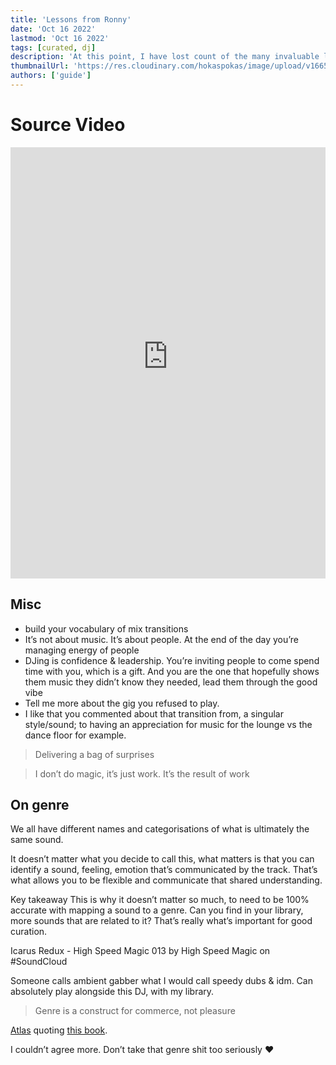```yaml
---
title: 'Lessons from Ronny'
date: 'Oct 16 2022'
lastmod: 'Oct 16 2022'
tags: [curated, dj]
description: 'At this point, I have lost count of the many invaluable lessons learnt from Ronny & the Vault community at large'
thumbnailUrl: 'https://res.cloudinary.com/hokaspokas/image/upload/v1665927929/goosebumpsfm/Screenshot_2022-10-16_at_15.43.33_z7h6bx.png'
authors: ['guide']
---
```


# Source Video
<iframe width="100%" height="690" src="https://www.youtube-nocookie.com/embed/N98XIKgjRlM" title="YouTube video player" frameBorder="0" allow="accelerometer; autoplay; clipboard-write; encrypted-media; gyroscope; picture-in-picture" allowfullscreen></iframe>

## Misc
* build your vocabulary of mix transitions
* It’s not about music. It’s about people. At the end of the day you’re managing energy of people 
* DJing is confidence & leadership. You’re inviting people to come spend time with you, which is a gift. And you are the one that hopefully shows them music they didn’t know they needed, lead them through the good vibe
* Tell me more about the gig you refused to play. 
* I like that you commented about that transition from, a singular style/sound; to having an appreciation for music for the lounge  vs the dance floor for example. 

> Delivering a bag of surprises

> I don’t do magic, it’s just work. It’s the result of work 

## On genre

We all have different names and categorisations of what is ultimately the same sound. 

It doesn’t matter what you decide to call this, what matters is that you can identify a sound, feeling, emotion that’s communicated by the track. That’s what allows you to be flexible and communicate that shared understanding. 

Key takeaway
This is why it doesn’t matter so much, to need to be 100% accurate with mapping a sound to a genre. Can you find in your library, more sounds that are related to it? That’s really what’s important for good curation.

Icarus Redux - High Speed Magic 013 by High Speed Magic on #SoundCloud

Someone calls ambient gabber what I would call speedy dubs & idm. Can absolutely play alongside this DJ, with my library. 

> Genre is a construct for commerce, not pleasure

[Atlas](https://soundcloud.com/atlasglaas) quoting [this book](https://www.amazon.com/Production-Critical-Listening-Engineering-Presents/dp/1138845949).

I couldn’t agree more. Don’t take that genre shit too seriously ❤️